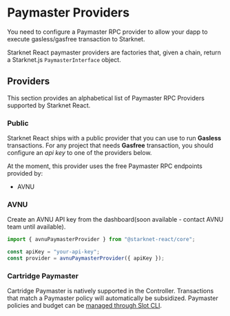 # Paymaster Providers

You need to configure a Paymaster RPC provider to allow your dapp to execute gasless/gasfree transaction to
Starknet.

Starknet React paymaster providers are factories that, given a chain, return a Starknet.js
`PaymasterInterface` object.

## Providers

This section provides an alphabetical list of Paymaster RPC Providers supported by
Starknet React.

### Public

Starknet React ships with a public provider that you can use to run **Gasless** transactions.
For any project that needs **Gasfree** transaction, you should configure an *api key* to one
of the providers below.

At the moment, this provider uses the free Paymaster RPC endpoints provided by:

 - AVNU

### AVNU

Create an AVNU API key from the dashboard(soon available - contact AVNU team until available).

```ts twoslash
import { avnuPaymasterProvider } from "@starknet-react/core";

const apiKey = "your-api-key";
const provider = avnuPaymasterProvider({ apiKey });
```

### Cartridge Paymaster

Cartridge Paymaster is natively supported in the Controller. Transactions that match a Paymaster policy will automatically be subsidized. Paymaster policies and budget can be [managed through Slot CLI](https://docs.cartridge.gg/slot/paymaster).
